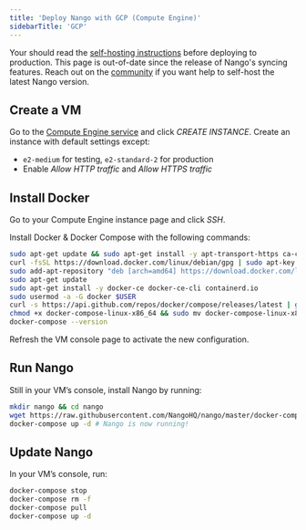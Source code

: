 ```yaml
---
title: 'Deploy Nango with GCP (Compute Engine)'
sidebarTitle: 'GCP'
---
```


<Note>Your should read the [self-hosting instructions](/self-host/instructions) before deploying to production.</Note>
<Warning>This page is out-of-date since the release of Nango's syncing features. Reach out on the [community](https://nango.dev/slack) if you want help to self-host the latest Nango version.</Warning>

## Create a VM[](#create-vm 'Direct link to Create a VM')

Go to the
[Compute Engine service](https://console.cloud.google.com/compute/instances) and
click _CREATE INSTANCE_. Create an instance with default settings except:

-   `e2-medium` for testing, `e2-standard-2` for production
-   Enable _Allow HTTP traffic_ and _Allow HTTPS traffic_

## Install Docker[](#install-docker 'Direct link to Install Docker')

Go to your Compute Engine instance page and click _SSH_.

Install Docker & Docker Compose with the following commands:

```bash
sudo apt-get update && sudo apt-get install -y apt-transport-https ca-certificates curl gnupg2 software-properties-common wget
curl -fsSL https://download.docker.com/linux/debian/gpg | sudo apt-key add --
sudo add-apt-repository "deb [arch=amd64] https://download.docker.com/linux/debian buster stable"
sudo apt-get update
sudo apt-get install -y docker-ce docker-ce-cli containerd.io
sudo usermod -a -G docker $USER
curl -s https://api.github.com/repos/docker/compose/releases/latest | grep browser_download_url  | grep docker-compose-linux-x86_64 | cut -d '"' -f 4 | wget -qi -
chmod +x docker-compose-linux-x86_64 && sudo mv docker-compose-linux-x86_64 /usr/local/bin/docker-compose
docker-compose --version
```

<Note>Refresh the VM console page to activate the new configuration.</Note>

## Run Nango[](#run-nango 'Direct link to Run Nango')

Still in your VM’s console, install Nango by running:

```bash
mkdir nango && cd nango
wget https://raw.githubusercontent.com/NangoHQ/nango/master/docker-compose.yaml
docker-compose up -d # Nango is now running!
```

## Update Nango[](#update-nango 'Direct link to Update Nango')

In your VM’s console, run:

```bash
docker-compose stop
docker-compose rm -f
docker-compose pull
docker-compose up -d
```
